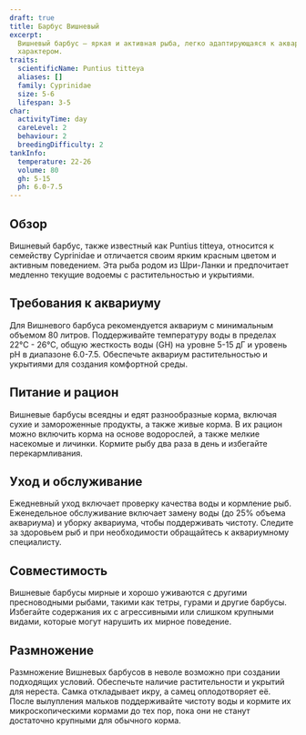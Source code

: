```yaml
---
draft: true
title: Барбус Вишневый
excerpt:
  Вишневый барбус — яркая и активная рыба, легко адаптирующаяся к аквариумным условиям, с красивым цветом и дружелюбным
  характером.
traits:
  scientificName: Puntius titteya
  aliases: []
  family: Cyprinidae
  size: 5-6
  lifespan: 3-5
char:
  activityTime: day
  careLevel: 2
  behaviour: 2
  breedingDifficulty: 2
tankInfo:
  temperature: 22-26
  volume: 80
  gh: 5-15
  ph: 6.0-7.5
---
```


## Обзор

Вишневый барбус, также известный как Puntius titteya, относится к семейству Cyprinidae и отличается своим ярким красным
цветом и активным поведением. Эта рыба родом из Шри-Ланки и предпочитает медленно текущие водоемы с растительностью и
укрытиями.

## Требования к аквариуму

Для Вишневого барбуса рекомендуется аквариум с минимальным объемом 80 литров. Поддерживайте температуру воды в пределах
22°C - 26°C, общую жесткость воды (GH) на уровне 5-15 дГ и уровень pH в диапазоне 6.0-7.5. Обеспечьте аквариум
растительностью и укрытиями для создания комфортной среды.

## Питание и рацион

Вишневые барбусы всеядны и едят разнообразные корма, включая сухие и замороженные продукты, а также живые корма. В их
рацион можно включить корма на основе водорослей, а также мелкие насекомые и личинки. Кормите рыбу два раза в день и
избегайте перекармливания.

## Уход и обслуживание

Ежедневный уход включает проверку качества воды и кормление рыб. Еженедельное обслуживание включает замену воды (до 25%
объема аквариума) и уборку аквариума, чтобы поддерживать чистоту. Следите за здоровьем рыб и при необходимости
обращайтесь к аквариумному специалисту.

## Совместимость

Вишневые барбусы мирные и хорошо уживаются с другими пресноводными рыбами, такими как тетры, гурами и другие барбусы.
Избегайте содержания их с агрессивными или слишком крупными видами, которые могут нарушить их мирное поведение.

## Размножение

Размножение Вишневых барбусов в неволе возможно при создании подходящих условий. Обеспечьте наличие растительности и
укрытий для нереста. Самка откладывает икру, а самец оплодотворяет её. После вылупления мальков поддерживайте чистоту
воды и кормите их микроскопическими кормами до тех пор, пока они не станут достаточно крупными для обычного корма.
